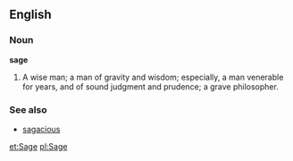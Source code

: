 ==English==

===Noun===
'''sage'''
#A wise man; a man of gravity and wisdom; especially, a man venerable for years, and of sound judgment and prudence; a grave philosopher.

===See also===
*[[sagacious]]

[[et:Sage]]
[[pl:Sage]]